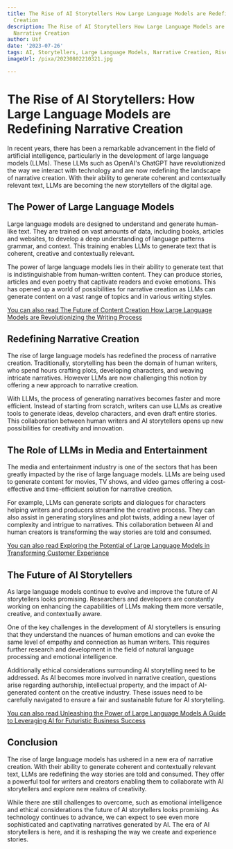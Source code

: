 ```yaml
---
title: The Rise of AI Storytellers How Large Language Models are Redefining Narrative
  Creation
description: The Rise of AI Storytellers How Large Language Models are Redefining
  Narrative Creation
author: Usf
date: '2023-07-26'
tags: AI, Storytellers, Large Language Models, Narrative Creation, Rise, Redefining
imageUrl: /pixa/20230802210321.jpg

---
```

# The  Rise of  AI Storytellers:  How  Large Language Models are Redefining Narrative  Creation

In recent years, there has been a remarkable advancement in the  field of artificial intelligence, particularly in the development of large language models (LLMs). These LLMs such as OpenAI's ChatGPT have revolutionized  the way we interact with technology and are now redefining the landscape of narrative creation. With their ability to generate coherent and contextually relevant text, LLMs are becoming  the new storytellers of the digital age.

## The Power of Large Language Models

Large language models are  designed to understand and generate human-like text. They are trained on vast  amounts of data, including books, articles  and websites,  to develop a deep understanding of language patterns grammar, and context. This  training enables LLMs to  generate text that is coherent, creative and contextually relevant.

The power of large  language models lies in their ability to generate text that is indistinguishable from human-written content. They  can produce stories, articles and even poetry that captivate readers and evoke emotions. This has opened up a world of possibilities for narrative creation as LLMs can generate content on a vast range of topics and in various  writing styles.

[You can also  read The Future of Content Creation How  Large Language Models are Revolutionizing the Writing Process](The%20Future%20of%20Content%20Creation%20How%20Large%20Language%20Models%20are%20Revolutionizing%20the%20Writing%20Process)


## Redefining Narrative Creation

The rise of large  language models has  redefined the process  of  narrative creation. Traditionally, storytelling has been the  domain of  human writers, who spend hours crafting plots, developing  characters, and weaving intricate narratives. However LLMs are now challenging this notion by offering a new approach to narrative creation.

With LLMs, the process of generating narratives becomes  faster and more efficient. Instead of starting from scratch, writers can use LLMs as creative tools to generate ideas, develop characters, and even  draft entire stories. This collaboration between human writers and AI storytellers opens up new  possibilities for creativity and innovation.

## The Role of LLMs in Media and Entertainment

The media and entertainment  industry is one of the  sectors that has been greatly impacted  by the  rise of large language models. LLMs are being used to generate content for  movies, TV shows, and video games offering a cost-effective and time-efficient solution for  narrative creation.

For example, LLMs can generate scripts and dialogues for characters helping writers and producers streamline the creative process. They  can also assist in generating storylines and plot twists, adding a  new layer of complexity and intrigue to narratives. This collaboration between AI and human creators is transforming the way stories are told and consumed.

[You can also read Exploring the Potential of Large Language Models in  Transforming Customer  Experience](Exploring%20the%20Potential%20of%20Large%20Language%20Models%20in%20Transforming%20Customer%20Experience)


## The Future of AI Storytellers

As large language models continue to evolve and improve the future of AI  storytellers looks  promising. Researchers and developers  are constantly working  on enhancing  the capabilities of LLMs making them more versatile, creative, and contextually aware.

One of the key challenges  in  the development of AI storytellers is ensuring that they understand the nuances of  human emotions and can evoke the same level of empathy  and connection as human writers. This requires  further research and development in the field of natural language processing and emotional intelligence.

Additionally ethical  considerations surrounding AI storytelling need to be  addressed. As AI becomes more  involved in narrative creation, questions arise regarding authorship, intellectual property, and  the impact of AI-generated content on the creative industry.  These issues need to be carefully navigated to ensure a fair and sustainable future for AI storytelling.

[You can also read Unleashing the Power  of Large Language Models A Guide  to Leveraging AI for  Futuristic Business Success](Unleashing%20the%20Power%20of%20Large%20Language%20Models%20A%20Guide%20to%20Leveraging%20AI%20for%20Futuristic%20Business%20Success)


## Conclusion

The  rise  of large language models has ushered in a new era of narrative  creation. With their ability to generate coherent and contextually relevant text, LLMs are redefining the way stories are told and consumed. They offer a powerful tool for writers and creators enabling them to collaborate with AI storytellers and  explore new realms  of creativity.

While  there are still challenges to overcome,  such as emotional intelligence and ethical considerations the future of  AI storytellers looks promising. As technology continues to advance, we can expect to see even  more sophisticated and captivating narratives generated by AI.  The era of AI  storytellers is here, and it is reshaping the way we create and experience  stories.